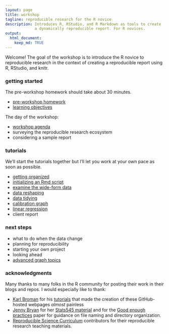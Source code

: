 ```yaml
---
layout: page
title: workshop
tagline: reproducible research for the R novice
description: Introduces R, RStudio, and R Markdown as tools to create
             a dynamically reproducible report. For R novices. 
output: 
  html_document:
    keep_md: TRUE
---
```


[\\]: this is an Rmd comment

Welcome! The goal of the workshop is to introduce the R novice to reproducible research in the context of creating a reproducible report using R, RStudio, and knitr.  


### getting started

The pre-workshop homework should take about 30 minutes. 

- [pre-workshop homework](pages/102_pre-workshop-hw.html) 
- [learning objectives](pages/101_learning-objectives.html)

The day of the workshop:  

- [workshop agenda](pages/103_workshop-agenda.html) 
- surveying the reproducible research ecosystem 
- considering a sample report 

### tutorials 

We'll start the tutorials together but I'll let you work at your own pace as soon as possible. 

- [getting organized](pages/104_getting-organized.html)
- [initializing an Rmd script](pages/195_initializing-an-Rmd-script.html)
- [examine the wide-form data](pages/108_examine-wide-data.html)
- [data reshaping](pages/109_data-reshaping.html)
- [data tidying](pages/110_data-tidying.html)
- [calibration graph](pages/111_calibration-graph.html)
- [linear regression](pages/112_linear-regression.html) 
- client report 



### next steps 

- what to do when the data change 
- planning for reproducibility 
- starting your own project 
- looking ahead 
- [advanced graph topics](pages/114_advanced_graph.html)



### acknowledgments 

Many thanks to many folks in the R community for posting their work in their blogs and repos. I would especially like to thank: 

- [Karl Broman](http://kbroman.org) for his  [tutorials](http://kbroman.org/pages/tutorials.html) that made the creation of these GitHub-hosted webpages *almost* painless 
- [Jenny Bryan](https://github.com/jennybc) for her [Stats545 material](http://stat545.com/) and for the
[Good enough practices](https://swcarpentry.github.io/good-enough-practices-in-scientific-computing/) paper for guidance on file naming and directory organization. 
- [Reproducible Science  Curriculum](https://github.com/Reproducible-Science-Curriculum) contributors for their reproducible research  teaching materials.
